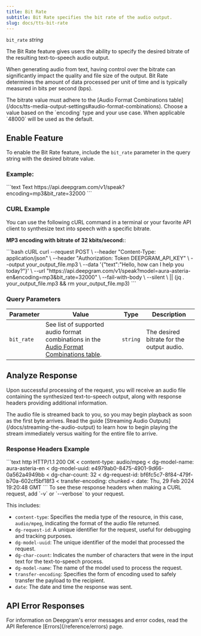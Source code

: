 ```yaml
---
title: Bit Rate
subtitle: Bit Rate specifies the bit rate of the audio output.
slug: docs/tts-bit-rate
---
```



`bit_rate` *string*

<div class="flex flex-row gap-2">
<Markdown src="../snippets/tts-rest.mdx" /> <Markdown src="../snippets/dep-tts-ws.mdx" /> <Markdown src="../snippets/tts-english.mdx" />
</div>

The Bit Rate feature gives users the ability to specify the desired bitrate of the resulting text-to-speech audio output.

When generating audio from text, having control over the bitrate can significantly impact the quality and file size of the output. Bit Rate determines the amount of data processed per unit of time and is typically measured in bits per second (bps).

<Warning>
  The bitrate value must adhere to the [Audio Format Combinations table](/docs/tts-media-output-settings#audio-format-combinations). Choose a value based on the `encoding` type and your use case. When applicable `48000` will be used as the default.
</Warning>

## Enable Feature

To enable the Bit Rate feature, include the `bit_rate` parameter in the query string with the desired bitrate value.

### Example:

<CodeGroup>
  ```text Text
  https://api.deepgram.com/v1/speak?encoding=mp3&bit_rate=32000
  ```
</CodeGroup>

### CURL Example

You can use the following cURL command in a terminal or your favorite API client to synthesize text into speech with a specific bitrate.

**MP3 encoding with bitrate of 32 kbits/second:**:

<CodeGroup>
  ```bash cURL
  curl --request POST \
       --header "Content-Type: application/json" \
       --header "Authorization: Token DEEPGRAM_API_KEY" \
       --output your_output_file.mp3 \
       --data '{"text":"Hello, how can I help you today?"}' \
       --url "https://api.deepgram.com/v1/speak?model=aura-asteria-en&encoding=mp3&bit_rate=32000" \
       --fail-with-body \
       --silent \
       || (jq . your_output_file.mp3 && rm your_output_file.mp3)
  ```
</CodeGroup>

### Query Parameters

| Parameter  | Value                                                                                                                                                | Type     | Description                               |
| ---------- | ---------------------------------------------------------------------------------------------------------------------------------------------------- | -------- | ----------------------------------------- |
| `bit_rate` | See list of supported audio format combinations in the [Audio Format Combinations table](/docs/tts-media-output-settings#audio-format-combinations). | `string` | The desired bitrate for the output audio. |

## Analyze Response

Upon successful processing of the request, you will receive an audio file containing the synthesized text-to-speech output, along with response headers providing additional information.

<Info>
  The audio file is streamed back to you, so you may begin playback as soon as the first byte arrives. Read the guide [Streaming Audio Outputs](/docs/streaming-the-audio-output) to learn how to begin playing the stream immediately versus waiting for the entire file to arrive.
</Info>

### Response Headers Example

<CodeGroup>
  ```text http
  HTTP/1.1 200 OK
  < content-type: audio/mpeg
  < dg-model-name: aura-asteria-en
  < dg-model-uuid: e4979ab0-8475-4901-9d66-0a562a4949bb
  < dg-char-count: 32
  < dg-request-id: bf6fc5c7-8f84-479f-b70a-602cf5bf18f3
  < transfer-encoding: chunked
  < date: Thu, 29 Feb 2024 19:20:48 GMT
  ```
</CodeGroup>

<Info>
  To see these response headers when making a CURL request, add `-v` or `--verbose` to your request.
</Info>

This includes:

* `content-type`: Specifies the media type of the resource, in this case, `audio/mpeg`, indicating the format of the audio file returned.
* `dg-request-id`: A unique identifier for the request, useful for debugging and tracking purposes.
* `dg-model-uuid`: The unique identifier of the model that processed the request.
* `dg-char-count`: Indicates the number of characters that were in the input text for the text-to-speech process.
* `dg-model-name`: The name of the model used to process the request.
* `transfer-encoding`: Specifies the form of encoding used to safely transfer the payload to the recipient.
* `date`: The date and time the response was sent.

## API Error Responses

<Info>
  For information on Deepgram's error messages and error codes, read the API Reference [Errors](/reference/errors) page.
</Info>
